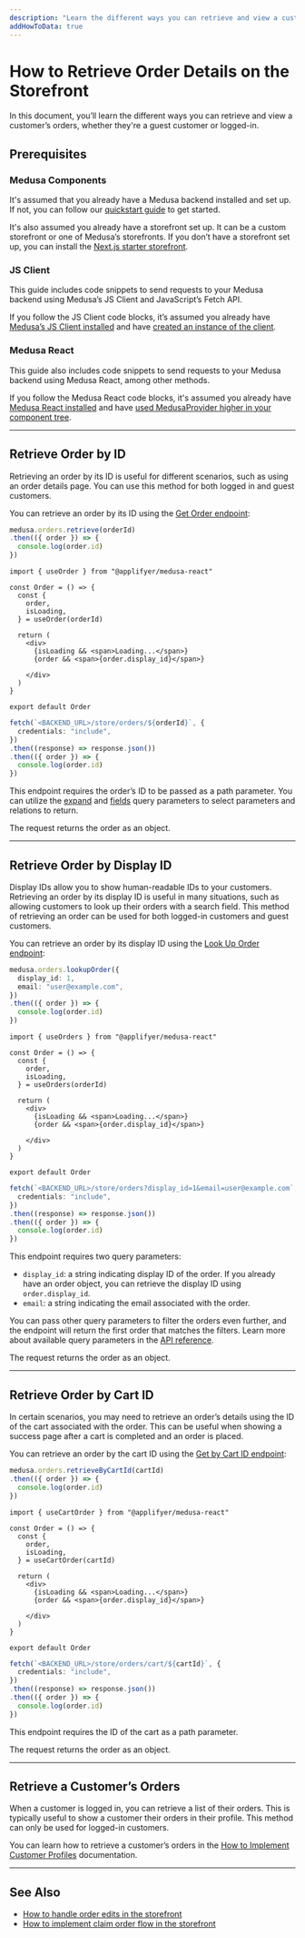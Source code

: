 ```yaml
---
description: "Learn the different ways you can retrieve and view a customer’s orders, whether they're a guest customer or logged-in."
addHowToData: true
---
```



# How to Retrieve Order Details on the Storefront

In this document, you’ll learn the different ways you can retrieve and view a customer’s orders, whether they're a guest customer or logged-in.

## Prerequisites

### Medusa Components

It's assumed that you already have a Medusa backend installed and set up. If not, you can follow our [quickstart guide](../../../development/backend/install.mdx) to get started.

It's also assumed you already have a storefront set up. It can be a custom storefront or one of Medusa’s storefronts. If you don’t have a storefront set up, you can install the [Next.js starter storefront](../../../starters/nextjs-medusa-starter.mdx).

### JS Client

This guide includes code snippets to send requests to your Medusa backend using Medusa’s JS Client and JavaScript’s Fetch API.

If you follow the JS Client code blocks, it’s assumed you already have [Medusa’s JS Client installed](../../../js-client/overview.md) and have [created an instance of the client](../../../js-client/overview.md#configuration).

### Medusa React

This guide also includes code snippets to send requests to your Medusa backend using Medusa React, among other methods.

If you follow the Medusa React code blocks, it's assumed you already have [Medusa React installed](../../../medusa-react/overview.md) and have [used MedusaProvider higher in your component tree](../../../medusa-react/overview.md#usage).

---

## Retrieve Order by ID

Retrieving an order by its ID is useful for different scenarios, such as using an order details page. You can use this method for both logged in and guest customers.

You can retrieve an order by its ID using the [Get Order endpoint](/api/store#tag/Orders/operation/GetOrdersOrder):

<Tabs groupId="request-type" isCodeTabs={true}>
<TabItem value="client" label="Medusa JS Client" default>

```ts
medusa.orders.retrieve(orderId)
.then(({ order }) => {
  console.log(order.id)
})
```

</TabItem>
<TabItem value="medusa-react" label="Medusa React">

```tsx
import { useOrder } from "@applifyer/medusa-react"

const Order = () => {
  const { 
    order, 
    isLoading, 
  } = useOrder(orderId)
 
  return (
    <div>
      {isLoading && <span>Loading...</span>}
      {order && <span>{order.display_id}</span>}
      
    </div>
  )
}

export default Order
```

</TabItem>
<TabItem value="fetch" label="Fetch API">

```ts
fetch(`<BACKEND_URL>/store/orders/${orderId}`, {
  credentials: "include",
})
.then((response) => response.json())
.then(({ order }) => {
  console.log(order.id)
})
```

</TabItem>
</Tabs>

This endpoint requires the order’s ID to be passed as a path parameter. You can utilize the [expand](/api/store#section/Expanding-Fields) and [fields](/api/store#section/Selecting-Fields) query parameters to select parameters and relations to return.

The request returns the order as an object.

---

## Retrieve Order by Display ID

Display IDs allow you to show human-readable IDs to your customers. Retrieving an order by its display ID is useful in many situations, such as allowing customers to look up their orders with a search field. This method of retrieving an order can be used for both logged-in customers and guest customers.

You can retrieve an order by its display ID using the [Look Up Order endpoint](/api/store#tag/Orders/operation/GetOrders):

<Tabs groupId="request-type" isCodeTabs={true}>
<TabItem value="client" label="Medusa JS Client" default>

```ts
medusa.orders.lookupOrder({
  display_id: 1,
  email: "user@example.com",
})
.then(({ order }) => {
  console.log(order.id)
})
```

</TabItem>
<TabItem value="medusa-react" label="Medusa React">

```tsx
import { useOrders } from "@applifyer/medusa-react"

const Order = () => {
  const { 
    order, 
    isLoading, 
  } = useOrders(orderId)
 
  return (
    <div>
      {isLoading && <span>Loading...</span>}
      {order && <span>{order.display_id}</span>}
      
    </div>
  )
}

export default Order
```

</TabItem>
<TabItem value="fetch" label="Fetch API">

<!-- eslint-disable max-len -->

```ts
fetch(`<BACKEND_URL>/store/orders?display_id=1&email=user@example.com`, {
  credentials: "include",
})
.then((response) => response.json())
.then(({ order }) => {
  console.log(order.id)
})
```

</TabItem>
</Tabs>

This endpoint requires two query parameters:

- `display_id`: a string indicating display ID of the order. If you already have an order object, you can retrieve the display ID using `order.display_id`.
- `email`: a string indicating the email associated with the order.

You can pass other query parameters to filter the orders even further, and the endpoint will return the first order that matches the filters. Learn more about available query parameters in the [API reference](/api/store#tag/Orders/operation/GetOrders).

The request returns the order as an object.

---

## Retrieve Order by Cart ID

In certain scenarios, you may need to retrieve an order’s details using the ID of the cart associated with the order. This can be useful when showing a success page after a cart is completed and an order is placed.

You can retrieve an order by the cart ID using the [Get by Cart ID endpoint](/api/store#tag/Orders/operation/GetOrdersOrderCartId):

<Tabs groupId="request-type" isCodeTabs={true}>
<TabItem value="client" label="Medusa JS Client" default>

```ts
medusa.orders.retrieveByCartId(cartId)
.then(({ order }) => {
  console.log(order.id)
})
```

</TabItem>
<TabItem value="medusa-react" label="Medusa React">

```tsx
import { useCartOrder } from "@applifyer/medusa-react"

const Order = () => {
  const { 
    order, 
    isLoading, 
  } = useCartOrder(cartId)
 
  return (
    <div>
      {isLoading && <span>Loading...</span>}
      {order && <span>{order.display_id}</span>}
      
    </div>
  )
}

export default Order
```

</TabItem>
<TabItem value="fetch" label="Fetch API">

```ts
fetch(`<BACKEND_URL>/store/orders/cart/${cartId}`, {
  credentials: "include",
})
.then((response) => response.json())
.then(({ order }) => {
  console.log(order.id)
})
```

</TabItem>
</Tabs>

This endpoint requires the ID of the cart as a path parameter.

The request returns the order as an object.

---

## Retrieve a Customer’s Orders

When a customer is logged in, you can retrieve a list of their orders. This is typically useful to show a customer their orders in their profile. This method can only be used for logged-in customers.

You can learn how to retrieve a customer’s orders in the [How to Implement Customer Profiles](/modules/customers/storefront/implement-customer-profiles#retrieve-a-customers-orders) documentation.

---

## See Also

- [How to handle order edits in the storefront](./handle-order-edits.mdx)
- [How to implement claim order flow in the storefront](./implement-claim-order.mdx)
